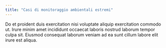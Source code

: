```yaml
---
title: "Casi di monitoraggio ambientali estremi"
---
```


Do et proident duis exercitation nisi voluptate aliquip exercitation commodo ut. Irure minim amet incididunt occaecat laboris nostrud laborum tempor culpa sit. Eiusmod consequat laborum veniam ad ea sunt cillum labore elit irure est aliqua.
